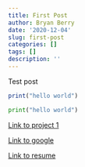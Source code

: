 ```yaml
---
title: First Post
author: Bryan Berry
date: '2020-12-04'
slug: first-post
categories: []
tags: []
description: ''
---
```

Test post
```r
print("hello world")
```


```py
print("hello world")
```

[Link to project 1](/project/project1/)

[Link to google](https://www.google.com)

[Link to resume](/project/Resume.pdf)
